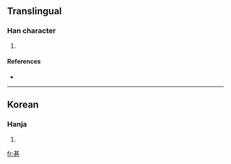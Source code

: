 ==Translingual==

===Han character===
{{Han char|rn=5|rad=乙|as=08|sn=9|four=|canj=廿金弓 (TCN)}}

# {{defn|Han|sort=乙08}}

====References====
* {{Han ref|kx=0084.241|dkj=|dj=|hdz=|uh=341E|ud=13342|bh=|bd=}}

----

==Korean==

===Hanja===
{{ko-hanja|hangeul=길|rv=gil|mr=kil|y=kil}}

# {{defn|Korean|sort=乙08}}

[[fr:㐞]]